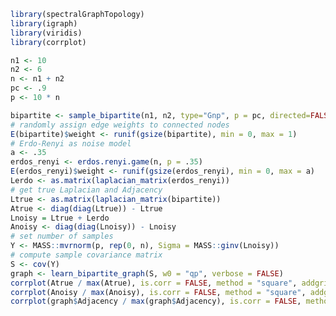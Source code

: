 ```r
library(spectralGraphTopology)
library(igraph)
library(viridis)
library(corrplot)

n1 <- 10
n2 <- 6
n <- n1 + n2
pc <- .9
p <- 10 * n

bipartite <- sample_bipartite(n1, n2, type="Gnp", p = pc, directed=FALSE)
# randomly assign edge weights to connected nodes
E(bipartite)$weight <- runif(gsize(bipartite), min = 0, max = 1)
# Erdo-Renyi as noise model
a <- .35
erdos_renyi <- erdos.renyi.game(n, p = .35)
E(erdos_renyi)$weight <- runif(gsize(erdos_renyi), min = 0, max = a)
Lerdo <- as.matrix(laplacian_matrix(erdos_renyi))
# get true Laplacian and Adjacency
Ltrue <- as.matrix(laplacian_matrix(bipartite))
Atrue <- diag(diag(Ltrue)) - Ltrue
Lnoisy = Ltrue + Lerdo
Anoisy <- diag(diag(Lnoisy)) - Lnoisy
# set number of samples
Y <- MASS::mvrnorm(p, rep(0, n), Sigma = MASS::ginv(Lnoisy))
# compute sample covariance matrix
S <- cov(Y)
graph <- learn_bipartite_graph(S, w0 = "qp", verbose = FALSE)
corrplot(Atrue / max(Atrue), is.corr = FALSE, method = "square", addgrid.col = NA, tl.pos = "n", cl.cex = 1.25)
corrplot(Anoisy / max(Anoisy), is.corr = FALSE, method = "square", addgrid.col = NA, tl.pos = "n", cl.cex = 1.25)
corrplot(graph$Adjacency / max(graph$Adjacency), is.corr = FALSE, method = "square", addgrid.col = NA, tl.pos = "n", cl.cex = 1.25)
```
